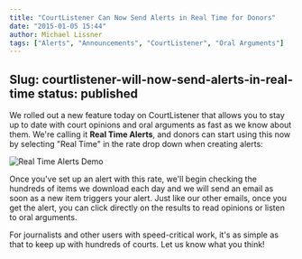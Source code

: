 ```yaml
---
title: "CourtListener Can Now Send Alerts in Real Time for Donors"
date: "2015-01-05 15:44"
author: Michael Lissner
tags: ["Alerts", "Announcements", "CourtListener", "Oral Arguments"]
---
```

Slug: courtlistener-will-now-send-alerts-in-real-time
status: published
---

We rolled out a new feature today on CourtListener that allows you to
stay up to date with court opinions and oral arguments as fast as we
know about them. We're calling it **Real Time Alerts**, and donors can
start using this now by selecting "Real Time" in the rate drop down when
creating alerts:

![Real Time Alerts
Demo](/images/Screenshot-from-2015-01-02-173801.png)

Once you've set up an alert with this rate, we'll begin checking the
hundreds of items we download each day and we will send an email as soon
as a new item triggers your alert. Just like our other emails, once you
get the alert, you can click directly on the results to read opinions or
listen to oral arguments.

For journalists and other users with speed-critical work, it's as simple
as that to keep up with hundreds of courts. Let us know what you think!

